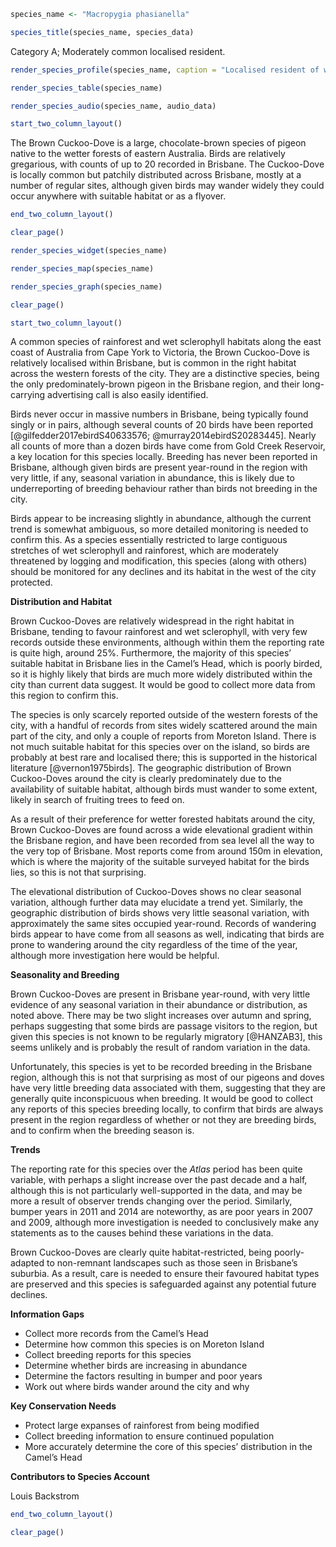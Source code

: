 ```r
species_name <- "Macropygia phasianella"
```

```r
species_title(species_name, species_data)
```

Category A; Moderately common localised resident.

```r
render_species_profile(species_name, caption = "Localised resident of wet forests mostly in the west of the city. Population may be increasing, currently trend is inconclusive. Not of conservation concern.")
```

```r
render_species_table(species_name)
```

```r
render_species_audio(species_name, audio_data)
```

```r
start_two_column_layout()
```

The Brown Cuckoo-Dove is a large, chocolate-brown species of pigeon native to the wetter forests of eastern Australia. Birds are relatively gregarious, with counts of up to 20 recorded in Brisbane. The Cuckoo-Dove is locally common but patchily distributed across Brisbane, mostly at a number of regular sites, although given birds may wander widely they could occur anywhere with suitable habitat or as a flyover.

```r
end_two_column_layout()
```

```r
clear_page()
```

```r
render_species_widget(species_name)
```

```r
render_species_map(species_name)
```

```r
render_species_graph(species_name)
```

```r
clear_page()
```

```r
start_two_column_layout()
```

A common species of rainforest and wet sclerophyll habitats along the east coast of Australia from Cape York to Victoria, the Brown Cuckoo-Dove is relatively localised within Brisbane, but is common in the right habitat across the western forests of the city. They are a distinctive species, being the only predominately-brown pigeon in the Brisbane region, and their long-carrying advertising call is also easily identified.

Birds never occur in massive numbers in Brisbane, being typically found singly or in pairs, although several counts of 20 birds have been reported [@gilfedder2017ebirdS40633576; @murray2014ebirdS20283445]. Nearly all counts of more than a dozen birds have come from Gold Creek Reservoir, a key location for this species locally. Breeding has never been reported in Brisbane, although given birds are present year-round in the region with very little, if any, seasonal variation in abundance, this is likely due to underreporting of breeding behaviour rather than birds not breeding in the city.

Birds appear to be increasing slightly in abundance, although the current trend is somewhat ambiguous, so more detailed monitoring is needed to confirm this. As a species essentially restricted to large contiguous stretches of wet sclerophyll and rainforest, which are moderately threatened by logging and modification, this species (along with others) should be monitored for any declines and its habitat in the west of the city protected.

**Distribution and Habitat**

Brown Cuckoo-Doves are relatively widespread in the right habitat in Brisbane, tending to favour rainforest and wet sclerophyll, with very few records outside these environments, although within them the reporting rate is quite high, around 25%. Furthermore, the majority of this species' suitable habitat in Brisbane lies in the Camel's Head, which is poorly birded, so it is highly likely that birds are much more widely distributed within the city than current data suggest. It would be good to collect more data from this region to confirm this.

The species is only scarcely reported outside of the western forests of the city, with a handful of records from sites widely scattered around the main part of the city, and only a couple of reports from Moreton Island. There is not much suitable habitat for this species over on the island, so birds are probably at best rare and localised there; this is supported in the historical literature [@vernon1975birds]. The geographic distribution of Brown Cuckoo-Doves around the city is clearly predominately due to the availability of suitable habitat, although birds must wander to some extent, likely in search of fruiting trees to feed on.

As a result of their preference for wetter forested habitats around the city, Brown Cuckoo-Doves are found across a wide elevational gradient within the Brisbane region, and have been recorded from sea level all the way to the very top of Brisbane. Most reports come from around 150m in elevation, which is where the majority of the suitable surveyed habitat for the birds lies, so this is not that surprising.

The elevational distribution of Cuckoo-Doves shows no clear seasonal variation, although further data may elucidate a trend yet. Similarly, the geographic distribution of birds shows very little seasonal variation, with approximately the same sites occupied year-round. Records of wandering birds appear to have come from all seasons as well, indicating that birds are prone to wandering around the city regardless of the time of the year, although more investigation here would be helpful.

**Seasonality and Breeding**

Brown Cuckoo-Doves are present in Brisbane year-round, with very little evidence of any seasonal variation in their abundance or distribution, as noted above. There may be two slight increases over autumn and spring, perhaps suggesting that some birds are passage visitors to the region, but given this species is not known to be regularly migratory [@HANZAB3], this seems unlikely and is probably the result of random variation in the data.

Unfortunately, this species is yet to be recorded breeding in the Brisbane region, although this is not that surprising as most of our pigeons and doves have very little breeding data associated with them, suggesting that they are generally quite inconspicuous when breeding. It would be good to collect any reports of this species breeding locally, to confirm that birds are always present in the region regardless of whether or not they are breeding birds, and to confirm when the breeding season is.

**Trends**

The reporting rate for this species over the _Atlas_ period has been quite variable, with perhaps a slight increase over the past decade and a half, although this is not particularly well-supported in the data, and may be more a result of observer trends changing over the period. Similarly, bumper years in 2011 and 2014 are noteworthy, as are poor years in 2007 and 2009, although more investigation is needed to conclusively make any statements as to the causes behind these variations in the data.

Brown Cuckoo-Doves are clearly quite habitat-restricted, being poorly-adapted to non-remnant landscapes such as those seen in Brisbane's suburbia. As a result, care is needed to ensure their favoured habitat types are preserved and this species is safeguarded against any potential future declines.

**Information Gaps**

- Collect more records from the Camel's Head
- Determine how common this species is on Moreton Island
- Collect breeding reports for this species
- Determine whether birds are increasing in abundance
- Determine the factors resulting in bumper and poor years
- Work out where birds wander around the city and why

**Key Conservation Needs**

- Protect large expanses of rainforest from being modified
- Collect breeding information to ensure continued population
- More accurately determine the core of this species' distribution in the Camel's Head

**Contributors to Species Account**

Louis Backstrom

```r
end_two_column_layout()
```

```r
clear_page()
```
